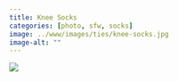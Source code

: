 ```yaml
---
title: Knee Socks
categories: [photo, sfw, socks]
image: ../www/images/ties/knee-socks.jpg
image-alt: ""
---
```


![](../www/images/ties/knee-socks.jpg)

